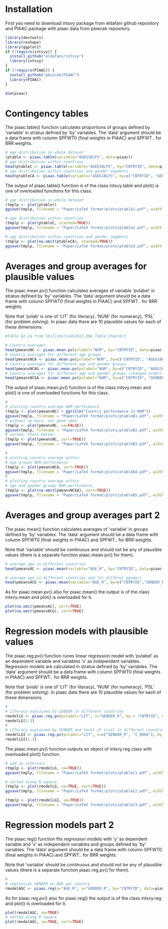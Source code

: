 <!--
%\VignetteEngine{knitr::docco_linear}
%\VignetteIndexEntry{The intsvy PIAAC examples}
-->

# Installation

First you need to download intsvy package from eldafani github repository
and PIAAC package with piaac data from pbiecek repository.

```{r, message=FALSE}
library(devtools)
library(reshape)
library(ggplot2)
if (!require(intsvy)) {
  install_github("eldafani/intsvy")
  library(intsvy)
}
if (!require(PIAAC)) {
  install_github("pbiecek/PIAAC")
  library(PIAAC)
}

dim(piaac)
```

# Contingency tables

The piaac.table() function calculates proportions of groups defined by 'variable' in stratus defined by 'by' variables. The 'data' argument should be a data frame with column SPFWT0 (final weights in PIAAC) and SPFWT.. for BRR weights.

```{r}

# age distribution in whole dataset
(ptable <- piaac.table(variable="AGEG10LFS", data=piaac))
# age distribution within countries
head(ptableC <- piaac.table(variable="AGEG10LFS", by="CNTRYID", data=piaac))
# age distribution within countries and gender segments
head(ptableCA <- piaac.table(variable="AGEG10LFS", by=c("CNTRYID", "GENDER_R"), data=piaac))

```

The output of piaac.table() function is of the class intsvy.table and plot() is one of overloaded functions for this class. 

```{r}
# age distribution in whole dataset
(tmplp <- plot(ptable))
ggsave(tmplp, filename = "Paper/LaTeX format/plots/ptable1.pdf", width = 8, height = 4)

# age distribution within countries
(tmplp <- plot(ptableC, stacked=TRUE))
ggsave(tmplp, filename = "Paper/LaTeX format/plots/ptable2.pdf", width = 8, height = 6)

# age distribution within countries and gender segments
(tmplp <- plot(na.omit(ptableCA), stacked=TRUE))
ggsave(tmplp, filename = "Paper/LaTeX format/plots/ptable3.pdf", width = 8, height = 6)

```

# Averages and group averages for plausible values

The piaac.mean.pv() function calculates averages of variable 'pvlabel' in stratus defined by 'by' variables. The 'data' argument should be a data frame with column SPFWT0 (final weights in PIAAC) and SPFWT.. for BRR weights.

Note that 'pvlab' is one of 'LIT' (for literacy), 'NUM' (for numeracy), 'PSL' (for problem solving). In piaac data there are 10 plausible values for each of these dimensions.

```{r}
#Table A2.2a from SkillsOutlook2013_ENG_Table_Chapter2

# Country averages
head(pmeansNC <- piaac.mean.pv(pvlabel="NUM", by="CNTRYID", data=piaac, export=FALSE))
# Country averages for different age groups
head(pmeansNCA <- piaac.mean.pv(pvlabel="NUM", by=c("CNTRYID", "AGEG10LFS"), data=piaac, export=FALSE))
# Country averages for different age and gender groups
head(pmeansNCAG <- piaac.mean.pv(pvlabel="NUM", by=c("CNTRYID", "AGEG10LFS", "GENDER_R"), data=piaac, export=FALSE))
# Country averages for different age and gender groups (changed order)
head(pmeansNCGA <- piaac.mean.pv(pvlabel="NUM", by=c("CNTRYID", "GENDER_R", "AGEG10LFS"), data=piaac, export=FALSE))

```

The output of piaac.mean.pv() function is of the class intsvy.mean and plot() is one of overloaded functions for this class. 

```{r}
#
# plotting country average NUM performance 
(tmplp <- plot(pmeansNC) + ggtitle("Country performance in NUM"))
ggsave(tmplp, filename = "Paper/LaTeX format/plots/ptableB1.pdf", width = 10, height = 7)
# without se bars, not good idea
(tmplp <- plot(pmeansNC, se=FALSE))
ggsave(tmplp, filename = "Paper/LaTeX format/plots/ptableB2.pdf", width = 10, height = 7)
# sorted, thats better
(tmplp <- plot(pmeansNC, sort=TRUE))
ggsave(tmplp, filename = "Paper/LaTeX format/plots/ptableB3.pdf", width = 10, height = 7)

#
# plotting country average within 
# age groups NUM performance 
(tmplp <- plot(pmeansNCA, sort=TRUE))
ggsave(tmplp, filename = "Paper/LaTeX format/plots/ptableB4.pdf", width = 10, height = 7)
#
# plotting country average within 
# age and gender groups NUM performance 
(tmplp <- plot(na.omit(pmeansNCGA), sort=TRUE))
ggsave(tmplp, filename = "Paper/LaTeX format/plots/ptableB5.pdf", width = 10, height = 7)

```

# Averages and group averages part 2

The piaac.mean() function calculates averages of 'variable' in groups defined by 'by' variables. The 'data' argument should be a data frame with column SPFWT0 (final weights in PIAAC) and SPFWT.. for BRR weights.

Note that 'variable' should be continuous and should not be any of plausible values (there is a separate function piaac.mean.pv() for them).

```{r}
# average age in different countries
head(pmeansAC <- piaac.mean(variable="AGE_R", by="CNTRYID", data=piaac, export=FALSE))

# average age in different countries and for differet genders
head(pmeansACG <- piaac.mean(variable="AGE_R", by=c("CNTRYID","GENDER_R"), data=piaac, export=FALSE))

```

As for piaac.mean.pv() also for piaac.mean() the output is of the class intsvy.mean and plot() is overloaded for it. 

```{r}
plot(na.omit(pmeansAC), sort=TRUE)
plot(na.omit(pmeansACG), sort=TRUE)
```


# Regression models with plausible values

The piaac.reg.pv() function runes linear regression model with 'pvlabel' as an dependent variable and variables 'x' as independent variables. Regression models are calculated in stratus defined by 'by' variables. The 'data' argument should be a data frame with column SPFWT0 (final weights in PIAAC) and SPFWT.. for BRR weights.

Note that 'pvlab' is one of 'LIT' (for literacy), 'NUM' (for numeracy), 'PSL' (for problem solving). In piaac data there are 10 plausible values for each of these dimensions.


```{r}
#
# LITeracy explained by GENDER in different countries
rmodelLG <- piaac.reg.pv(pvlabel="LIT", x="GENDER_R", by = "CNTRYID", data=piaac, export=FALSE) 
rmodelLG[1:3]
#
# LITeracy explained by GENDER and level of trust in different countries
rmodelLGI <- piaac.reg.pv(pvlabel="LIT", x=c("GENDER_R", "I_Q06A"), by = "CNTRYID", data=piaac, export=FALSE) 
rmodelLGI[1:3]

```

The piaac.mean.pv() function outputs an object of intsvy.reg class with overloaded plot() function. 

```{r}
# add se intervals
(tmplp <- plot(rmodelLG, se=TRUE))
ggsave(tmplp, filename = "Paper/LaTeX format/plots/ptableC1.pdf", width = 12, height = 9)

# sorted along R square
(tmplp <- plot(rmodelLG, se=TRUE, sort=TRUE))
ggsave(tmplp, filename = "Paper/LaTeX format/plots/ptableC2.pdf", width = 12, height = 9)

```

```{r, fig.height=15}
(tmplp <- plot(rmodelLGI, se=TRUE))
ggsave(tmplp, filename = "Paper/LaTeX format/plots/ptableC3.pdf", width = 12, height = 14)
```


# Regression models part 2

The piaac.reg() function fits regression models with 'y' as dependent variable and 'x' as independent variables and groups defined by 'by' variables. The 'data' argument should be a data frame with column SPFWT0 (final weights in PIAAC) and SPFWT.. for BRR weights.

Note that 'variable' should be continuous and should not be any of plausible values (there is a separate function piaac.reg.pv() for them).


```{r}
#
# regression GENDER on AGE per country
rmodelAGC <- piaac.reg(y="AGE_R", x="GENDER_R", by="CNTRYID", data=piaac, export=FALSE) 

```

As for piaac.reg.pv() also for piaac.reg() the output is of the class intsvy.reg and plot() is overloaded for it. 

```{r}
plot(rmodelAGC, se=TRUE)
# sorted along R square
plot(rmodelAGC, se=TRUE, sort=TRUE)
```

